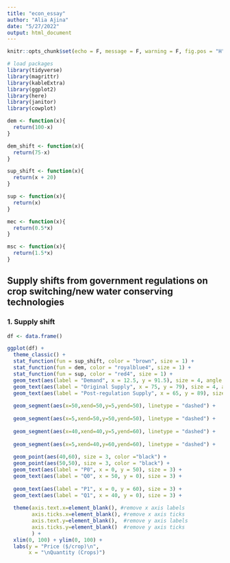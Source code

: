 ```yaml
---
title: "econ_essay"
author: "Alia Ajina"
date: "5/27/2022"
output: html_document
---
```

```r
knitr::opts_chunk$set(echo = F, message = F, warning = F, fig.pos = "H", out.extra = "")

# load packages
library(tidyverse)
library(magrittr)
library(kableExtra)
library(ggplot2)
library(here)
library(janitor)
library(cowplot)
```

```r
dem <- function(x){
  return(100-x)
}

dem_shift <- function(x){
  return(75-x)
}

sup_shift <- function(x){
  return(x + 20)
}

sup <- function(x){
  return(x)
}

mec <- function(x){
  return(0.5*x)
}

msc <- function(x){
  return(1.5*x)
}
```

## Supply shifts from government regulations on crop switching/new water conserving technologies 

### 1. Supply shift

```r
df <- data.frame()

ggplot(df) + 
  theme_classic() +
  stat_function(fun = sup_shift, color = "brown", size = 1) +
  stat_function(fun = dem, color = "royalblue4", size = 1) + 
  stat_function(fun = sup, color = "red4", size = 1) +
  geom_text(aes(label = "Demand", x = 12.5, y = 91.5), size = 4, angle = -32) +
  geom_text(aes(label = "Original Supply", x = 75, y = 79), size = 4, angle = 32) +
  geom_text(aes(label = "Post-regulation Supply", x = 65, y = 89), size = 4, angle = 31) +
  
  geom_segment(aes(x=50,xend=50,y=5,yend=50), linetype = "dashed") +
  
  geom_segment(aes(x=5,xend=50,y=50,yend=50), linetype = "dashed") +
  
  geom_segment(aes(x=40,xend=40,y=5,yend=60), linetype = "dashed") +
  
  geom_segment(aes(x=5,xend=40,y=60,yend=60), linetype = "dashed") +
  
  geom_point(aes(40,60), size = 3, color ="black") +
  geom_point(aes(50,50), size = 3, color = "black") +    
  geom_text(aes(label = "P0", x = 0, y = 50), size = 3) +
  geom_text(aes(label = "Q0", x = 50, y = 0), size = 3) +
  
  geom_text(aes(label = "P1", x = 0, y = 60), size = 3) +
  geom_text(aes(label = "Q1", x = 40, y = 0), size = 3) +
  
  theme(axis.text.x=element_blank(), #remove x axis labels
        axis.ticks.x=element_blank(), #remove x axis ticks
        axis.text.y=element_blank(),  #remove y axis labels
        axis.ticks.y=element_blank()  #remove y axis ticks
        ) +
  xlim(0, 100) + ylim(0, 100) +
  labs(y = "Price ($/crop)\n",
       x = "\nQuantity (Crops)")
```


